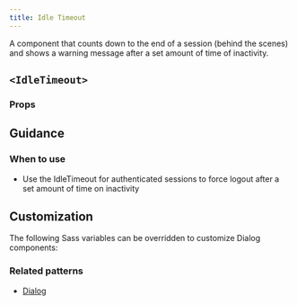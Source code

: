 ```yaml
---
title: Idle Timeout
---
```


A component that counts down to the end of a session (behind the scenes) and shows a warning message after a set amount of time of inactivity.

## `<IdleTimeout>`

<StorybookExample
  componentName="idleTimeout"
  sourceFilePath="components/IdleTimeout/IdleTimeout.tsx"
  storyId="components-idle-timeout--default"
  minHeight={350}
/>

### Props

<PropTable componentName="IdleTimeout" />

## Guidance

### When to use

- Use the IdleTimeout for authenticated sessions to force logout after a set amount of time on inactivity

## Customization

The following Sass variables can be overridden to customize Dialog components:

<ComponentThemeOptions
  componentname="dialog"
/>

### Related patterns

- [Dialog](/components/dialog/)

